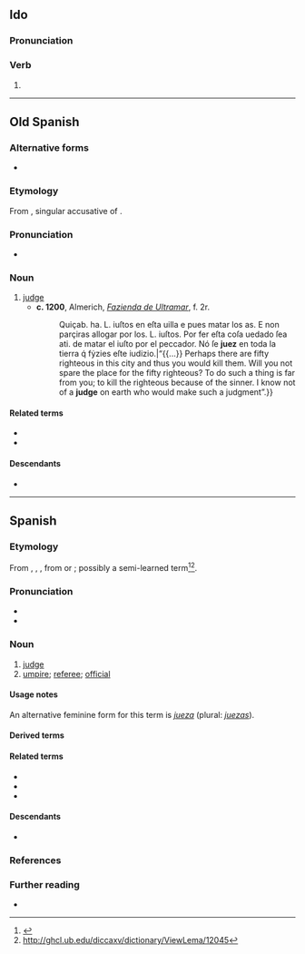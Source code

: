 ==Ido==

===Pronunciation===
{{io-IPA}}

===Verb===
{{head|io|verb form}}

# {{io-form of|ju}}

----

==Old Spanish==

===Alternative forms===
* {{l|osp|juiz}}

===Etymology===
From {{inh|osp|la|iūdicem}}, singular accusative of {{m|la|iūdex}}.

===Pronunciation===
* {{IPA|osp|/ˈʒwed͡z/}} <!-- Is the stress position certain? Latin had it on the /uː/. -->

===Noun===
{{osp-noun|m|juezes}}

# [[judge]]
#* '''c. 1200''', Almerich, ''[[w:Fazienda de Ultramar|Fazienda de Ultramar]]'', f. 2r.
#*: {{quote|osp|{{...}} Quiçab. ha. L. iuſtos en eſta uilla e pues matar los as. E non parçiras allogar por los. L. iuſtos. Por fer eſta coſa uedado ſea ati. de matar el iuſto por el peccador. Nó ſe '''juez''' en toda la tierra q́ fẏzies eſte iudizio.|“{{...}} Perhaps there are fifty righteous in this city and thus you would kill them. Will you not spare the place for the fifty righteous? To do such a thing is far from you; to kill the righteous because of the sinner. I know not of a '''judge''' on earth who would make such a judgment”.}}

====Related terms====
* {{l|osp|judgar}}
* {{l|osp|juizio}}

====Descendants====
* {{desctree|es|juez}}

{{c|osp|Law|Occupations|People}}

----

==Spanish==

===Etymology===
From {{inh|es|osp|juez}}, {{m|osp|juiz}}, {{m|osp|judez}}, from {{der|es|la|iudex|iūdex, jūdex}} or {{m|la|iudicem|iūdicem, jūdicem}}; possibly a semi-learned term<ref>{{R:DCECH}}</ref><ref>http://ghcl.ub.edu/diccaxv/dictionary/ViewLema/12045</ref>.

===Pronunciation===
{{es-IPA}}
* {{hyph|es|juez}}
* {{audio|es|LL-Q1321 (spa)-AdrianAbdulBaha-juez.wav|Audio (Colombia)}}

===Noun===
{{es-noun|mf|f=jueza}}

# [[judge]]
# [[umpire]]; [[referee]]; [[official]]

====Usage notes====
An alternative feminine form for this term is ''[[jueza]]'' (plural: ''[[juezas]]'').

====Derived terms====
{{col3|es
|juez de paz
|juez pedáneo
}}

====Related terms====
* {{l|es|juicio}}
* {{l|es|juzgado}}
* {{l|es|juzgar}}

====Descendants====
* {{desc|tl|huwes|bor=1}}

===References===
<references/>

===Further reading===
* {{R:DRAE}}

{{C|es|Law|Occupations}}